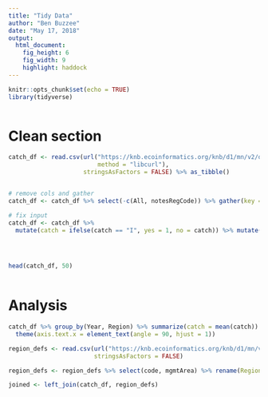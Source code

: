 ```yaml
---
title: "Tidy Data"
author: "Ben Buzzee"
date: "May 17, 2018"
output: 
  html_document: 
    fig_height: 6
    fig_width: 9
    highlight: haddock
---
```


```r
knitr::opts_chunk$set(echo = TRUE)
library(tidyverse)



```

# Clean section

```r

catch_df <- read.csv(url("https://knb.ecoinformatics.org/knb/d1/mn/v2/object/df35b.302.1",
                         method = "libcurl"),
                     stringsAsFactors = FALSE) %>% as_tibble()


# remove cols and gather
catch_df <- catch_df %>% select(-c(All, notesRegCode)) %>% gather(key = species, value = catch, -Region, -Year)

# fix input
catch_df <- catch_df %>% 
  mutate(catch = ifelse(catch == "I", yes = 1, no = catch)) %>% mutate(catch = as.integer(catch))


  

head(catch_df, 50)
        
```
# Analysis

```r
catch_df %>% group_by(Year, Region) %>% summarize(catch = mean(catch)) %>%  ggplot(aes(x=Year, y =catch)) + geom_point() + facet_wrap(~Region) +
  theme(axis.text.x = element_text(angle = 90, hjust = 1))
```




```r
region_defs <- read.csv(url("https://knb.ecoinformatics.org/knb/d1/mn/v2/object/df35b.303.1", method = "libcurl"),
                        stringsAsFactors = FALSE)

region_defs <- region_defs %>% select(code, mgmtArea) %>% rename(Region = code, region_area = mgmtArea)

joined <- left_join(catch_df, region_defs)

```






